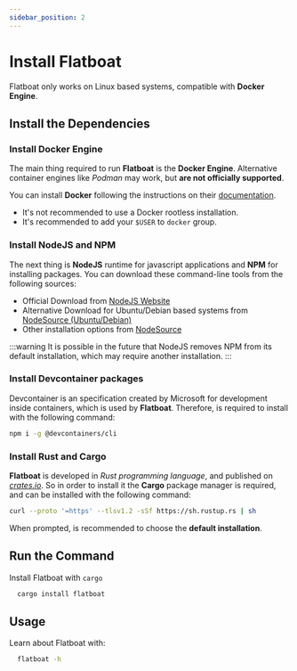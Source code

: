 ```yaml
---
sidebar_position: 2
---
```


# Install Flatboat

Flatboat only works on Linux based systems, compatible with **Docker Engine**.

## Install the Dependencies

### Install Docker Engine

The main thing required to run **Flatboat** is the **Docker Engine**. Alternative container engines like *Podman* may work, but **are not officially supported**.

You can install **Docker** following the instructions on their [documentation](https://docs.docker.com/engine/install/).

- It's not recommended to use a Docker rootless installation.
- It's recommended to add your `$USER` to `docker` group.

### Install NodeJS and NPM

The next thing is **NodeJS** runtime for javascript applications and **NPM** for installing packages. You can download these command-line tools from the following sources:

- Official Download from [NodeJS Website](https://nodejs.org/en)
- Alternative Download for Ubuntu/Debian based systems from [NodeSource (Ubuntu/Debian)](https://github.com/nodesource/distributions?tab=readme-ov-file#debian-and-ubuntu-based-distributions)
- Other installation options from [NodeSource](https://github.com/nodesource/distributions?tab=readme-ov-file)

:::warning
It is possible in the future that NodeJS removes NPM from its default installation, which may require another installation.
:::

### Install Devcontainer packages

Devcontainer is an specification created by Microsoft for development inside containers, which is used by **Flatboat**. Therefore, is required to install with the following command:

```bash
npm i -g @devcontainers/cli
```

### Install Rust and Cargo

**Flatboat** is developed in *Rust programming language*, and published on [*crates.io*](https://crates.io/crates/flatboat). So in order to install it the **Cargo** package manager is required, and can be installed with the following command:

```bash
curl --proto '=https' --tlsv1.2 -sSf https://sh.rustup.rs | sh
```

When prompted, is recommended to choose the **default installation**.

## Run the Command

Install Flatboat with `cargo`

```bash
  cargo install flatboat
```

## Usage

Learn about Flatboat with:

```bash
  flatboat -h
```